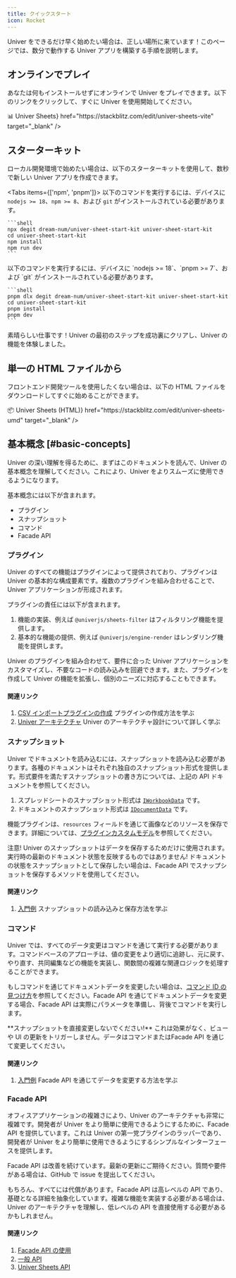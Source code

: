 ```yaml
---
title: クイックスタート
icon: Rocket
---
```


Univer をできるだけ早く始めたい場合は、正しい場所に来ています！このページでは、数分で動作する Univer アプリを構築する手順を説明します。

## オンラインでプレイ

あなたは何もインストールせずにオンラインで Univer をプレイできます。以下のリンクをクリックして、すぐに Univer を使用開始してください。

<Cards>
  <Card
    title={<span>📊 Univer Sheets</span>}
    href="https://stackblitz.com/edit/univer-sheets-vite"
    target="_blank"
  />
</Cards>

## スターターキット

ローカル開発環境で始めたい場合は、以下のスターターキットを使用して、数秒で新しい Univer アプリを作成できます。

<Tabs items={['npm', 'pnpm']}>
  <Tab>
    以下のコマンドを実行するには、デバイスに `nodejs >= 18`、`npm >= 8`、および `git` がインストールされている必要があります。

    ```shell
    npx degit dream-num/univer-sheet-start-kit univer-sheet-start-kit
    cd univer-sheet-start-kit
    npm install
    npm run dev
    ```
  </Tab>
  <Tab>
    以下のコマンドを実行するには、デバイスに `nodejs >= 18`、`pnpm >= 7`、および `git` がインストールされている必要があります。

    ```shell
    pnpm dlx degit dream-num/univer-sheet-start-kit univer-sheet-start-kit
    cd univer-sheet-start-kit
    pnpm install
    pnpm dev
    ```
  </Tab>
</Tabs>

素晴らしい仕事です！Univer の最初のステップを成功裏にクリアし、Univer の機能を体験しました。

## 単一の HTML ファイルから

フロントエンド開発ツールを使用したくない場合は、以下の HTML ファイルをダウンロードしてすぐに始めることができます。

<Cards>
  <Card
    title={<span>📦 Univer Sheets (HTML)</span>}
    href="https://stackblitz.com/edit/univer-sheets-umd"
    target="_blank"
  />
</Cards>

## 基本概念 [#basic-concepts]

Univer の深い理解を得るために、まずはこのドキュメントを読んで、Univer の基本概念を理解してください。これにより、Univer をよりスムーズに使用できるようになります。

基本概念には以下が含まれます。

- プラグイン
- スナップショット
- コマンド
- Facade API

### プラグイン

Univer のすべての機能はプラグインによって提供されており、プラグインは Univer の基本的な構成要素です。複数のプラグインを組み合わせることで、Univer アプリケーションが形成されます。

プラグインの責任には以下が含まれます。

1. 機能の実装、例えば `@univerjs/sheets-filter` はフィルタリング機能を提供します。
2. 基本的な機能の提供、例えば `@univerjs/engine-render` はレンダリング機能を提供します。

Univer のプラグインを組み合わせて、要件に合った Univer アプリケーションをカスタマイズし、不要なコードの読み込みを回避できます。また、プラグインを作成して Univer の機能を拡張し、個別のニーズに対応することもできます。

#### 関連リンク

1. [CSV インポートプラグインの作成](/guides/recipes/practices/csv-import-plugin) プラグインの作成方法を学ぶ
2. [Univer アーキテクチャ](/guides/recipes/architecture/univer) Univer のアーキテクチャ設計について詳しく学ぶ

### スナップショット

Univer でドキュメントを読み込むには、スナップショットを読み込む必要があります。各種のドキュメントはそれぞれ独自のスナップショット形式を提供します。形式要件を満たすスナップショットの書き方については、上記の API ドキュメントを参照してください。

1. スプレッドシートのスナップショット形式は [`IWorkbookData`](/guides/sheets/model/workbook-data#iworkbookdata) です。
2. ドキュメントのスナップショット形式は [`IDocumentData`](https://reference.univer.ai/en-US/interfaces/IDocumentData) です。

機能プラグインは、`resources` フィールドを通じて画像などのリソースを保存できます。詳細については、[プラグインカスタムモデル](/guides/recipes/tutorials/custom-model)を参照してください。

<Callout type="warning" title="注意事項">
  注意! Univer のスナップショットはデータを保存するためだけに使用されます。実行時の最新のドキュメント状態を反映するものではありません! ドキュメントの状態をスナップショットとして保存したい場合は、Facade API でスナップショットを保存するメソッドを使用してください。
</Callout>

#### 関連リンク

1. [入門例](/guides/sheets/getting-started/installation#入門例データの読み込みデータの変更とデータの保存) スナップショットの読み込みと保存方法を学ぶ

### コマンド

Univer では、すべてのデータ変更はコマンドを通じて実行する必要があります。コマンドベースのアプローチは、値の変更をより適切に追跡し、元に戻す、やり直す、共同編集などの機能を実装し、関数間の複雑な関連ロジックを処理することができます。

もしコマンドを通じてドキュメントデータを変更したい場合は、[コマンド ID の見つけ方](/guides/recipes/practices/find-the-command-id)を参照してください。Facade API を通じてドキュメントデータを変更する場合、Facade API は実際にパラメータを準備し、背後でコマンドを実行します。

<Callout type="warning" title="注意事項">
  **スナップショットを直接変更しないでください!** これは効果がなく、ビューや UI の更新をトリガーしません。データはコマンドまたはFacade API を通じて変更してください。
</Callout>

#### 関連リンク

1. [入門例](/guides/sheets/getting-started/installation#入門例データの読み込みデータの変更とデータの保存) Facade API を通じてデータを変更する方法を学ぶ

### Facade API

オフィスアプリケーションの複雑さにより、Univer のアーキテクチャも非常に複雑です。開発者が Univer をより簡単に使用できるようにするために、Facade API を提供しています。これは Univer の第一党プラグインのラッパーであり、開発者が Univer をより簡単に使用できるようにするシンプルなインターフェースを提供します。

Facade API は改善を続けています。最新の更新にご期待ください。質問や要件がある場合は、GitHub で issue を提出してください。

もちろん、すべてには代償があります。Facade API は高レベルの API であり、基礎となる詳細を抽象化しています。複雑な機能を実装する必要がある場合は、Univer のアーキテクチャを理解し、低レベルの API を直接使用する必要があるかもしれません。

#### 関連リンク

1. [Facade API の使用](/guides/sheets/getting-started/facade)
2. [一般 API](/guides/sheets/features/core/general-api)
3. [Univer Sheets API](/guides/sheets/features/core/sheets-api)
